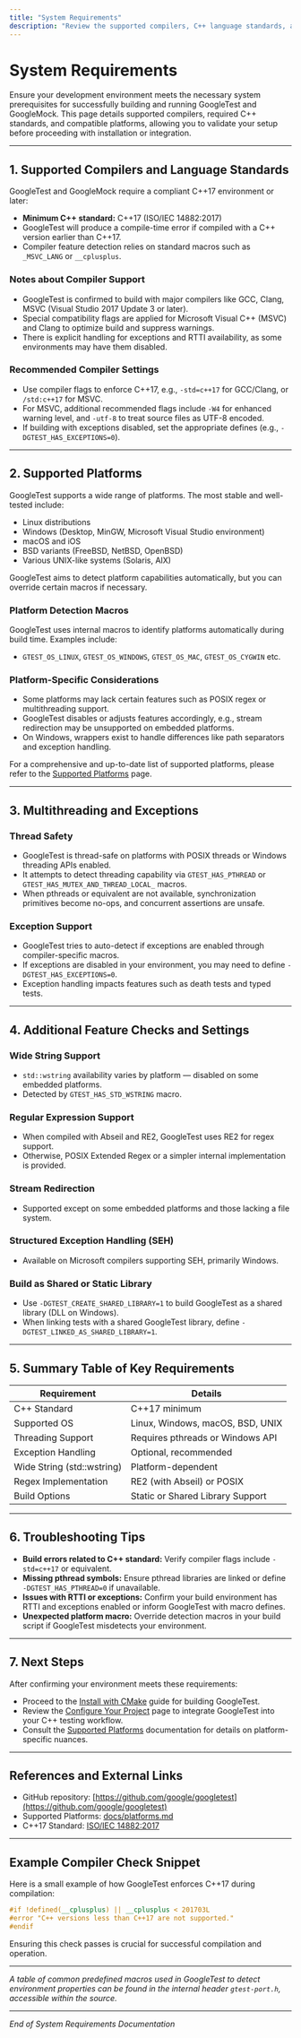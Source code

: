 ```yaml
---
title: "System Requirements"
description: "Review the supported compilers, C++ language standards, and platforms required to use GoogleTest and GoogleMock. Ensure your development environment aligns with project needs before proceeding."
---
```


# System Requirements

Ensure your development environment meets the necessary system prerequisites for successfully building and running GoogleTest and GoogleMock. This page details supported compilers, required C++ standards, and compatible platforms, allowing you to validate your setup before proceeding with installation or integration.

---

## 1. Supported Compilers and Language Standards

GoogleTest and GoogleMock require a compliant C++17 environment or later:

- **Minimum C++ standard:** C++17 (ISO/IEC 14882:2017)
- GoogleTest will produce a compile-time error if compiled with a C++ version earlier than C++17.
- Compiler feature detection relies on standard macros such as `_MSVC_LANG` or `__cplusplus`.

### Notes about Compiler Support

- GoogleTest is confirmed to build with major compilers like GCC, Clang, MSVC (Visual Studio 2017 Update 3 or later).
- Special compatibility flags are applied for Microsoft Visual C++ (MSVC) and Clang to optimize build and suppress warnings.
- There is explicit handling for exceptions and RTTI availability, as some environments may have them disabled.

### Recommended Compiler Settings

- Use compiler flags to enforce C++17, e.g., `-std=c++17` for GCC/Clang, or `/std:c++17` for MSVC.
- For MSVC, additional recommended flags include `-W4` for enhanced warning level, and `-utf-8` to treat source files as UTF-8 encoded.
- If building with exceptions disabled, set the appropriate defines (e.g., `-DGTEST_HAS_EXCEPTIONS=0`).

---

## 2. Supported Platforms

GoogleTest supports a wide range of platforms. The most stable and well-tested include:

- Linux distributions
- Windows (Desktop, MinGW, Microsoft Visual Studio environment)
- macOS and iOS
- BSD variants (FreeBSD, NetBSD, OpenBSD)
- Various UNIX-like systems (Solaris, AIX)

GoogleTest aims to detect platform capabilities automatically, but you can override certain macros if necessary.

### Platform Detection Macros

GoogleTest uses internal macros to identify platforms automatically during build time. Examples include:

- `GTEST_OS_LINUX`, `GTEST_OS_WINDOWS`, `GTEST_OS_MAC`, `GTEST_OS_CYGWIN` etc.

### Platform-Specific Considerations

- Some platforms may lack certain features such as POSIX regex or multithreading support.
- GoogleTest disables or adjusts features accordingly, e.g., stream redirection may be unsupported on embedded platforms.
- On Windows, wrappers exist to handle differences like path separators and exception handling.

For a comprehensive and up-to-date list of supported platforms, please refer to the [Supported Platforms](https://github.com/google/googletest/blob/main/docs/platforms.md) page.

---

## 3. Multithreading and Exceptions

### Thread Safety

- GoogleTest is thread-safe on platforms with POSIX threads or Windows threading APIs enabled.
- It attempts to detect threading capability via `GTEST_HAS_PTHREAD` or `GTEST_HAS_MUTEX_AND_THREAD_LOCAL_` macros.
- When pthreads or equivalent are not available, synchronization primitives become no-ops, and concurrent assertions are unsafe.

### Exception Support

- GoogleTest tries to auto-detect if exceptions are enabled through compiler-specific macros.
- If exceptions are disabled in your environment, you may need to define `-DGTEST_HAS_EXCEPTIONS=0`.
- Exception handling impacts features such as death tests and typed tests.

---

## 4. Additional Feature Checks and Settings

### Wide String Support

- `std::wstring` availability varies by platform — disabled on some embedded platforms.
- Detected by `GTEST_HAS_STD_WSTRING` macro.

### Regular Expression Support

- When compiled with Abseil and RE2, GoogleTest uses RE2 for regex support.
- Otherwise, POSIX Extended Regex or a simpler internal implementation is provided.

### Stream Redirection

- Supported except on some embedded platforms and those lacking a file system.

### Structured Exception Handling (SEH)

- Available on Microsoft compilers supporting SEH, primarily Windows.

### Build as Shared or Static Library

- Use `-DGTEST_CREATE_SHARED_LIBRARY=1` to build GoogleTest as a shared library (DLL on Windows).
- When linking tests with a shared GoogleTest library, define `-DGTEST_LINKED_AS_SHARED_LIBRARY=1`.

---

## 5. Summary Table of Key Requirements

| Requirement                         | Details                         |
|-----------------------------------|--------------------------------|
| C++ Standard                      | C++17 minimum                  |
| Supported OS                     | Linux, Windows, macOS, BSD, UNIX|
| Threading Support                | Requires pthreads or Windows API|
| Exception Handling               | Optional, recommended           |
| Wide String (std::wstring)       | Platform-dependent             |
| Regex Implementation             | RE2 (with Abseil) or POSIX     |
| Build Options                   | Static or Shared Library Support|

---

## 6. Troubleshooting Tips

- **Build errors related to C++ standard:** Verify compiler flags include `-std=c++17` or equivalent.
- **Missing pthread symbols:** Ensure pthread libraries are linked or define `-DGTEST_HAS_PTHREAD=0` if unavailable.
- **Issues with RTTI or exceptions:** Confirm your build environment has RTTI and exceptions enabled or inform GoogleTest with macro defines.
- **Unexpected platform macro:** Override detection macros in your build script if GoogleTest misdetects your environment.

---

## 7. Next Steps

After confirming your environment meets these requirements:

- Proceed to the [Install with CMake](../prerequisites-installation/install-cmake.md) guide for building GoogleTest.
- Review the [Configure Your Project](../basic-setup-first-test/configure-project.md) page to integrate GoogleTest into your C++ testing workflow.
- Consult the [Supported Platforms](https://github.com/google/googletest/blob/main/docs/platforms.md) documentation for details on platform-specific nuances.

---

## References and External Links

- GitHub repository: [https://github.com/google/googletest](https://github.com/google/googletest)
- Supported Platforms: [docs/platforms.md](https://github.com/google/googletest/blob/main/docs/platforms.md)
- C++17 Standard: [ISO/IEC 14882:2017](https://isocpp.org/std/the-standard)

---

## Example Compiler Check Snippet

Here is a small example of how GoogleTest enforces C++17 during compilation:

```cpp
#if !defined(__cplusplus) || __cplusplus < 201703L
#error "C++ versions less than C++17 are not supported."
#endif
```

Ensuring this check passes is crucial for successful compilation and operation.

---

_A table of common predefined macros used in GoogleTest to detect environment properties can be found in the internal header `gtest-port.h`, accessible within the source._

---

*End of System Requirements Documentation*
